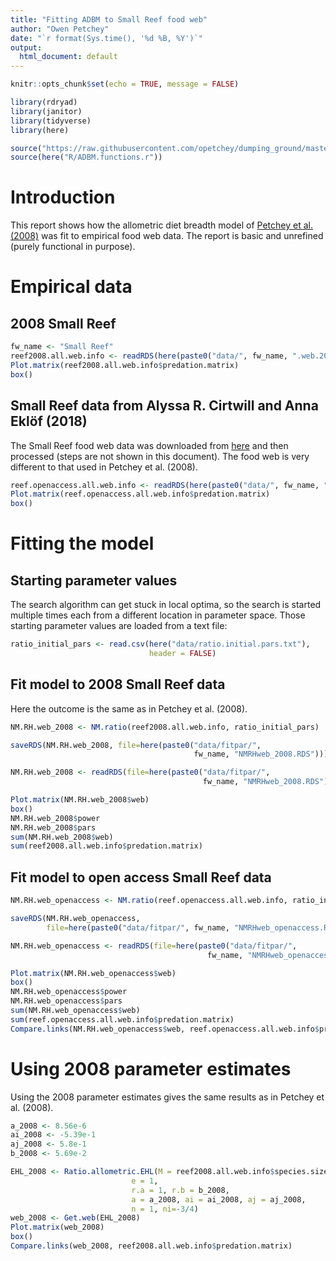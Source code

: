 ```yaml
---
title: "Fitting ADBM to Small Reef food web"
author: "Owen Petchey"
date: "`r format(Sys.time(), '%d %B, %Y')`"
output:
  html_document: default
---
```


```r
knitr::opts_chunk$set(echo = TRUE, message = FALSE)
```

```r
library(rdryad)
library(janitor)
library(tidyverse)
library(here)

source("https://raw.githubusercontent.com/opetchey/dumping_ground/master/ADBM_shiny/Plot.matrix.r")
source(here("R/ADBM.functions.r"))
```

# Introduction

This report shows how the allometric diet breadth model of [Petchey et al.(2008)](https://www.pnas.org/content/105/11/4191) was fit to empirical food web data. The report is basic and unrefined (purely functional in purpose).

# Empirical data

## 2008 Small Reef

```r
fw_name <- "Small Reef"
reef2008.all.web.info <- readRDS(here(paste0("data/", fw_name, ".web.2008.RDS")))
Plot.matrix(reef2008.all.web.info$predation.matrix)
box()
```

## Small Reef data from Alyssa R. Cirtwill and Anna Eklöf (2018)

The Small Reef food web data was downloaded from [here](https://datadryad.org/stash/dataset/doi:10.5061/dryad.1mv20r6) and then processed (steps are not shown in this document). The food web is very different to that used in Petchey et al. (2008).

```r

reef.openaccess.all.web.info <- readRDS(here(paste0("data/", fw_name, ".web.openaccess.RDS")))
Plot.matrix(reef.openaccess.all.web.info$predation.matrix)
box()
```


# Fitting the model

## Starting parameter values

The search algorithm can get stuck in local optima, so the search is started multiple times each from a different location in parameter space. Those starting parameter values are loaded from a text file:

```r
ratio_initial_pars <- read.csv(here("data/ratio.initial.pars.txt"),
                               header = FALSE)
```


## Fit model to 2008 Small Reef data

Here the outcome is the same as in Petchey et al. (2008).

```r
NM.RH.web_2008 <- NM.ratio(reef2008.all.web.info, ratio_initial_pars)
```

```r
saveRDS(NM.RH.web_2008, file=here(paste0("data/fitpar/",
                                         fw_name, "NMRHweb_2008.RDS")))
```

```r
NM.RH.web_2008 <- readRDS(file=here(paste0("data/fitpar/",
                                           fw_name, "NMRHweb_2008.RDS")))
```

```r
Plot.matrix(NM.RH.web_2008$web)
box()
NM.RH.web_2008$power
NM.RH.web_2008$pars
sum(NM.RH.web_2008$web)
sum(reef2008.all.web.info$predation.matrix)
```



## Fit model to open access Small Reef data

```r
NM.RH.web_openaccess <- NM.ratio(reef.openaccess.all.web.info, ratio_initial_pars)
```


```r
saveRDS(NM.RH.web_openaccess,
        file=here(paste0("data/fitpar/", fw_name, "NMRHweb_openaccess.RDS")))
```

```r
NM.RH.web_openaccess <- readRDS(file=here(paste0("data/fitpar/",
                                            fw_name, "NMRHweb_openaccess.RDS")))
```


```r
Plot.matrix(NM.RH.web_openaccess$web)
box()
NM.RH.web_openaccess$power
NM.RH.web_openaccess$pars
sum(NM.RH.web_openaccess$web)
sum(reef.openaccess.all.web.info$predation.matrix)
Compare.links(NM.RH.web_openaccess$web, reef.openaccess.all.web.info$predation.matrix)
```




# Using 2008 parameter estimates

Using the 2008 parameter estimates gives the same results as in Petchey et al. (2008).

```r
a_2008 <- 8.56e-6
ai_2008 <- -5.39e-1
aj_2008 <- 5.8e-1
b_2008 <- 5.69e-2

EHL_2008 <- Ratio.allometric.EHL(M = reef2008.all.web.info$species.sizes,
                           e = 1,
                           r.a = 1, r.b = b_2008,
                           a = a_2008, ai = ai_2008, aj = aj_2008,
                           n = 1, ni=-3/4)
web_2008 <- Get.web(EHL_2008)
Plot.matrix(web_2008)
box()
Compare.links(web_2008, reef2008.all.web.info$predation.matrix)
```

